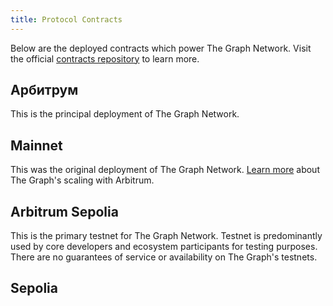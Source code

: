 ```yaml
---
title: Protocol Contracts
---
```



Below are the deployed contracts which power The Graph Network. Visit the official [contracts repository](https://github.com/graphprotocol/contracts) to learn more.

## Арбитрум

This is the principal deployment of The Graph Network.

<ProtocolContractsTable networkId={42161} />

## Mainnet

This was the original deployment of The Graph Network. [Learn more](/archived/arbitrum/arbitrum-faq/) about The Graph's scaling with Arbitrum.

<ProtocolContractsTable networkId={1} />

## Arbitrum Sepolia

This is the primary testnet for The Graph Network. Testnet is predominantly used by core developers and ecosystem participants for testing purposes. There are no guarantees of service or availability on The Graph's testnets.

<ProtocolContractsTable networkId={421614} />

## Sepolia

<ProtocolContractsTable networkId={11155111} />
